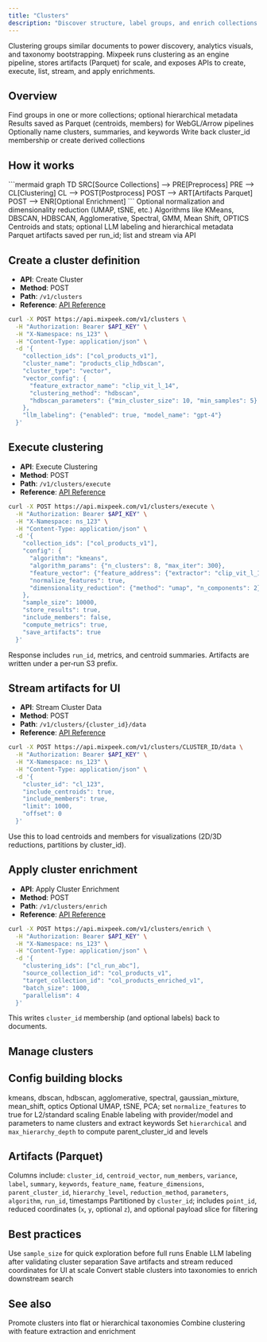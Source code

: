 ```yaml
---
title: "Clusters"
description: "Discover structure, label groups, and enrich collections with clustering"
---
```


<Note>
  Clustering groups similar documents to power discovery, analytics visuals, and taxonomy bootstrapping. Mixpeek runs clustering as an engine pipeline, stores artifacts (Parquet) for scale, and exposes APIs to create, execute, list, stream, and apply enrichments.
</Note>

## Overview

<CardGroup cols={2}>
  <Card title="Structure Discovery" icon="diagram-project">
    Find groups in one or more collections; optional hierarchical metadata
  </Card>
  
  <Card title="Artifacts & Scale" icon="box-archive">
    Results saved as Parquet (centroids, members) for WebGL/Arrow pipelines
  </Card>
  
  <Card title="LLM Labeling" icon="wand-magic-sparkles">
    Optionally name clusters, summaries, and keywords
  </Card>
  
  <Card title="Enrichment" icon="plus">
    Write back cluster_id membership or create derived collections
  </Card>
</CardGroup>

## How it works

<Frame>
  ```mermaid
  graph TD
    SRC[Source Collections] --> PRE[Preprocess]
    PRE --> CL[Clustering]
    CL --> POST[Postprocess]
    POST --> ART[Artifacts Parquet]
    POST --> ENR[Optional Enrichment]
  ```
</Frame>

<Steps>
  <Step title="Preprocess">
    Optional normalization and dimensionality reduction (UMAP, tSNE, etc.)
  </Step>
  <Step title="Cluster">
    Algorithms like KMeans, DBSCAN, HDBSCAN, Agglomerative, Spectral, GMM, Mean Shift, OPTICS
  </Step>
  <Step title="Postprocess">
    Centroids and stats; optional LLM labeling and hierarchical metadata
  </Step>
  <Step title="Persist">
    Parquet artifacts saved per run_id; list and stream via API
  </Step>
</Steps>

## Create a cluster definition

- **API**: Create Cluster
- **Method**: POST
- **Path**: `/v1/clusters`
- **Reference**: [API Reference](/api-reference/clusters/create-cluster)

```bash
curl -X POST https://api.mixpeek.com/v1/clusters \
  -H "Authorization: Bearer $API_KEY" \
  -H "X-Namespace: ns_123" \
  -H "Content-Type: application/json" \
  -d '{
    "collection_ids": ["col_products_v1"],
    "cluster_name": "products_clip_hdbscan",
    "cluster_type": "vector",
    "vector_config": {
      "feature_extractor_name": "clip_vit_l_14",
      "clustering_method": "hdbscan",
      "hdbscan_parameters": {"min_cluster_size": 10, "min_samples": 5}
    },
    "llm_labeling": {"enabled": true, "model_name": "gpt-4"}
  }'
```

## Execute clustering

- **API**: Execute Clustering
- **Method**: POST
- **Path**: `/v1/clusters/execute`
- **Reference**: [API Reference](/api-reference/clusters/execute-clustering)

```bash
curl -X POST https://api.mixpeek.com/v1/clusters/execute \
  -H "Authorization: Bearer $API_KEY" \
  -H "X-Namespace: ns_123" \
  -H "Content-Type: application/json" \
  -d '{
    "collection_ids": ["col_products_v1"],
    "config": {
      "algorithm": "kmeans",
      "algorithm_params": {"n_clusters": 8, "max_iter": 300},
      "feature_vector": {"feature_address": {"extractor": "clip_vit_l_14", "version": "1.0.0"}},
      "normalize_features": true,
      "dimensionality_reduction": {"method": "umap", "n_components": 2}
    },
    "sample_size": 10000,
    "store_results": true,
    "include_members": false,
    "compute_metrics": true,
    "save_artifacts": true
  }'
```

Response includes `run_id`, metrics, and centroid summaries. Artifacts are written under a per‑run S3 prefix.

## Stream artifacts for UI

- **API**: Stream Cluster Data
- **Method**: POST
- **Path**: `/v1/clusters/{cluster_id}/data`
- **Reference**: [API Reference](/api-reference/clusters/stream-cluster-data)

```bash
curl -X POST https://api.mixpeek.com/v1/clusters/CLUSTER_ID/data \
  -H "Authorization: Bearer $API_KEY" \
  -H "X-Namespace: ns_123" \
  -H "Content-Type: application/json" \
  -d '{
    "cluster_id": "cl_123",
    "include_centroids": true,
    "include_members": true,
    "limit": 1000,
    "offset": 0
  }'
```

Use this to load centroids and members for visualizations (2D/3D reductions, partitions by cluster_id).

## Apply cluster enrichment

- **API**: Apply Cluster Enrichment
- **Method**: POST
- **Path**: `/v1/clusters/enrich`
- **Reference**: [API Reference](/api-reference/clusters/apply-cluster-enrichment)

```bash
curl -X POST https://api.mixpeek.com/v1/clusters/enrich \
  -H "Authorization: Bearer $API_KEY" \
  -H "X-Namespace: ns_123" \
  -H "Content-Type: application/json" \
  -d '{
    "clustering_ids": ["cl_run_abc"],
    "source_collection_id": "col_products_v1",
    "target_collection_id": "col_products_enriched_v1",
    "batch_size": 1000,
    "parallelism": 4
  }'
```

This writes `cluster_id` membership (and optional labels) back to documents.

## Manage clusters

<CardGroup cols={2}>
  <Card title="Get Cluster" icon="magnifying-glass" href="/api-reference/clusters/get-cluster" />
  <Card title="List Clusters" icon="list" href="/api-reference/clusters/list-clusters" />
  <Card title="Delete Cluster" icon="trash" href="/api-reference/clusters/delete-cluster" />
  <Card title="Get Artifacts" icon="box-open" href="/api-reference/clusters/get-cluster-artifacts" />
  <Card title="Submit Job" icon="paper-plane" href="/api-reference/clusters/submit-clustering-job" />
</CardGroup>

## Config building blocks

<Tabs>
  <Tab title="Algorithms">
    kmeans, dbscan, hdbscan, agglomerative, spectral, gaussian_mixture, mean_shift, optics
  </Tab>
  
  <Tab title="Reduction & Normalization">
    Optional UMAP, tSNE, PCA; set <code>normalize_features</code> to true for L2/standard scaling
  </Tab>
  
  <Tab title="LLM Labeling">
    Enable labeling with provider/model and parameters to name clusters and extract keywords
  </Tab>
  
  <Tab title="Hierarchy">
    Set <code>hierarchical</code> and <code>max_hierarchy_depth</code> to compute parent_cluster_id and levels
  </Tab>
</Tabs>

## Artifacts (Parquet)

<AccordionGroup>
  <Accordion title="Centroids dataset" icon="bullseye">
    Columns include: <code>cluster_id</code>, <code>centroid_vector</code>, <code>num_members</code>, <code>variance</code>, <code>label</code>, <code>summary</code>, <code>keywords</code>, <code>feature_name</code>, <code>feature_dimensions</code>, <code>parent_cluster_id</code>, <code>hierarchy_level</code>, <code>reduction_method</code>, <code>parameters</code>, <code>algorithm</code>, <code>run_id</code>, timestamps
  </Accordion>
  <Accordion title="Members dataset" icon="users">
    Partitioned by <code>cluster_id</code>; includes <code>point_id</code>, reduced coordinates (<code>x</code>, <code>y</code>, optional <code>z</code>), and optional payload slice for filtering
  </Accordion>
</AccordionGroup>

## Best practices

<Steps>
  <Step title="Start with samples">
    Use <code>sample_size</code> for quick exploration before full runs
  </Step>
  <Step title="Label pragmatically">
    Enable LLM labeling after validating cluster separation
  </Step>
  <Step title="Persist visuals">
    Save artifacts and stream reduced coordinates for UI at scale
  </Step>
  <Step title="Close the loop">
    Convert stable clusters into taxonomies to enrich downstream search
  </Step>
</Steps>

## See also

<CardGroup cols={2}>
  <Card title="Taxonomies" icon="sitemap" href="/enrichment/taxonomies">
    Promote clusters into flat or hierarchical taxonomies
  </Card>
  
  <Card title="Pipelines & Workflows" icon="diagram-project" href="/processing/pipelines">
    Combine clustering with feature extraction and enrichment
  </Card>
</CardGroup>
